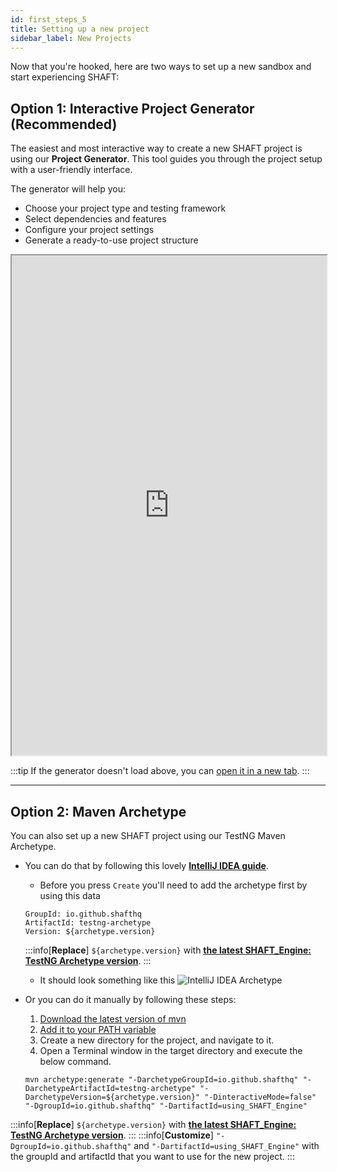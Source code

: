 ```yaml
---
id: first_steps_5
title: Setting up a new project
sidebar_label: New Projects
---
```


Now that you're hooked, here are two ways to set up a new sandbox and start experiencing SHAFT:

## Option 1: Interactive Project Generator (Recommended)

The easiest and most interactive way to create a new SHAFT project is using our **Project Generator**. This tool guides you through the project setup with a user-friendly interface.

The generator will help you:
- Choose your project type and testing framework
- Select dependencies and features
- Configure your project settings
- Generate a ready-to-use project structure

<iframe
  src="https://shafthq.github.io/SHAFT_ENGINE/resources/"
  width="100%"
  height="800px"
  style={{border: '1px solid #ccc', borderRadius: '8px'}}
  title="SHAFT Project Generator"
></iframe>

:::tip
If the generator doesn't load above, you can [open it in a new tab](https://shafthq.github.io/SHAFT_ENGINE/resources/).
:::

---

## Option 2: Maven Archetype

You can also set up a new SHAFT project using our TestNG Maven Archetype.
- You can do that by following this lovely **[IntelliJ IDEA guide]**.
  - Before you press `Create` you'll need to add the archetype first by using this data
  ```text
  GroupId: io.github.shafthq
  ArtifactId: testng-archetype
  Version: ${archetype.version}
  ```
  :::info[**Replace**]
  `${archetype.version}` with **[the latest SHAFT_Engine: TestNG Archetype version](https://github.com/ShaftHQ/testng-archetype/releases/latest)**.
  :::
  - It should look something like this
    ![IntelliJ IDEA Archetype](screenshots/archetype.png)


- Or you can do it manually by following these steps:
  1. [Download the latest version of mvn](https://maven.apache.org/download.cgi)
  2. [Add it to your PATH variable](https://maven.apache.org/install.html)
  3. Create a new directory for the project, and navigate to it.
  4. Open a Terminal window in the target directory and execute the below command.
    ```shell title="Generate a new SHAFT project"
    mvn archetype:generate "-DarchetypeGroupId=io.github.shafthq" "-DarchetypeArtifactId=testng-archetype" "-DarchetypeVersion=${archetype.version}" "-DinteractiveMode=false" "-DgroupId=io.github.shafthq" "-DartifactId=using_SHAFT_Engine"
    ```
:::info[**Replace**]
`${archetype.version}` with **[the latest SHAFT_Engine: TestNG Archetype version](https://github.com/ShaftHQ/testng-archetype/releases/latest)**.
:::
:::info[**Customize**]
`"-DgroupId=io.github.shafthq"` and `"-DartifactId=using_SHAFT_Engine"` with the groupId and artifactId that you want to use for the new project.
:::

[IntelliJ IDEA guide]: <https://www.jetbrains.com/help/idea/maven-support.html#maven_archetype>